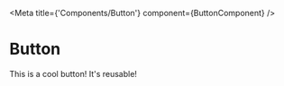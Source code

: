 

<Meta
  title={'Components/Button'}
  component={ButtonComponent}
/>

# Button

This is a cool button! It's reusable!

<Canvas>
  <Story name="ButtonBrand" >
    <ButtonBrand />
  </Story>
  <Story name="ButtonBrandAccent" >
    <ButtonBrandAccent />
  </Story>
</Canvas>